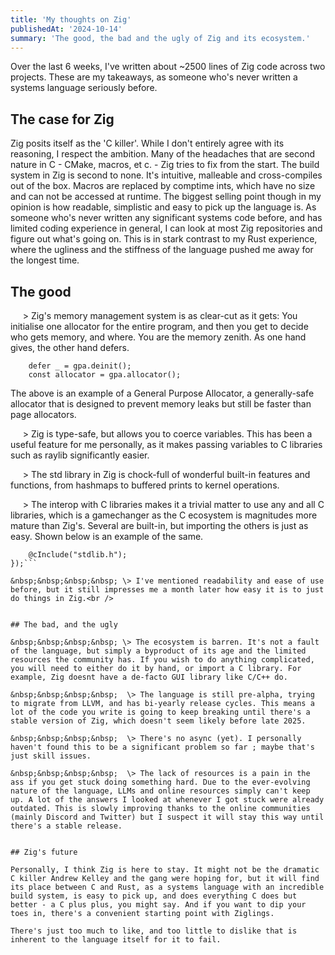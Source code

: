 ```yaml
---
title: 'My thoughts on Zig'
publishedAt: '2024-10-14'
summary: 'The good, the bad and the ugly of Zig and its ecosystem.'
---
```


Over the last 6 weeks, I've written about ~2500 lines of Zig code across two projects. These are my takeaways, as someone who's never written a systems language seriously before.

## The case for Zig

Zig posits itself as the 'C killer'. While I don't entirely agree with its reasoning, I respect the ambition. Many of the headaches that are second nature in C - CMake, macros, et c. - Zig tries to fix from the start. The build system in Zig is second to none. It's intuitive, malleable and cross-compiles out of the box. Macros are replaced by comptime ints, which have no size and can not be accessed at runtime. The biggest selling point though in my opinion is how readable, simplistic and easy to pick up the language is. As someone who's never written any significant systems code before, and has limited coding experience in general, I can look at most Zig repositories and figure out what's going on. This is in stark contrast to my Rust experience, where the ugliness and the stiffness of the language pushed me away for the longest time. 

## The good
&nbsp;&nbsp;&nbsp;&nbsp; \>  Zig's memory management system is as clear-cut as it gets: You initialise one allocator for the entire program, and then you get to decide who gets memory, and where. You are the memory zenith. As one hand gives, the other hand defers.
``` var gpa = std.heap.GeneralPurposeAllocator(.{}){};
    defer _ = gpa.deinit();
    const allocator = gpa.allocator();
```
The above is an example of a General Purpose Allocator, a generally-safe allocator that is designed to prevent memory leaks but still be faster than page allocators. 

&nbsp;&nbsp;&nbsp;&nbsp; \> Zig is type-safe, but allows you to coerce variables. This has been a useful feature for me personally, as it makes passing variables to C libraries such as raylib significantly easier.

&nbsp;&nbsp;&nbsp;&nbsp; \>  The std library in Zig is chock-full of wonderful built-in features and functions, from hashmaps to buffered prints to kernel operations.

&nbsp;&nbsp;&nbsp;&nbsp; \> The interop with C libraries makes it a trivial matter to use any and all C libraries, which is a gamechanger as the C ecosystem is magnitudes more mature than Zig's. Several are built-in, but importing the others is just as easy. Shown below is an example of the same.
```const c_header = @cImport({
    @cInclude("stdlib.h");
});```

&nbsp;&nbsp;&nbsp;&nbsp; \> I've mentioned readability and ease of use before, but it still impresses me a month later how easy it is to just do things in Zig.<br /> 


## The bad, and the ugly

&nbsp;&nbsp;&nbsp;&nbsp; \> The ecosystem is barren. It's not a fault of the language, but simply a byproduct of its age and the limited resources the community has. If you wish to do anything complicated, you will need to either do it by hand, or import a C library. For example, Zig doesnt have a de-facto GUI library like C/C++ do. 

&nbsp;&nbsp;&nbsp;&nbsp;  \> The language is still pre-alpha, trying to migrate from LLVM, and has bi-yearly release cycles. This means a lot of the code you write is going to keep breaking until there's a stable version of Zig, which doesn't seem likely before late 2025. 

&nbsp;&nbsp;&nbsp;&nbsp;  \> There's no async (yet). I personally haven't found this to be a significant problem so far ; maybe that's just skill issues.

&nbsp;&nbsp;&nbsp;&nbsp;  \> The lack of resources is a pain in the ass if you get stuck doing something hard. Due to the ever-evolving nature of the language, LLMs and online resources simply can't keep up. A lot of the answers I looked at whenever I got stuck were already outdated. This is slowly improving thanks to the online communities (mainly Discord and Twitter) but I suspect it will stay this way until there's a stable release.
 

## Zig's future

Personally, I think Zig is here to stay. It might not be the dramatic C killer Andrew Kelley and the gang were hoping for, but it will find its place between C and Rust, as a systems language with an incredible build system, is easy to pick up, and does everything C does but better - a C plus plus, you might say. And if you want to dip your toes in, there's a convenient starting point with Ziglings. 

There's just too much to like, and too little to dislike that is inherent to the language itself for it to fail.
